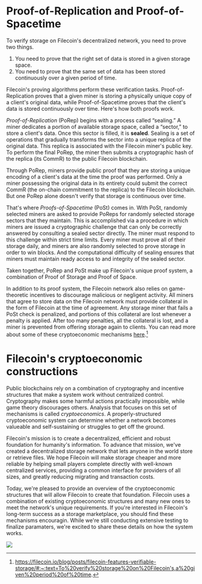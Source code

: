 
# Proof-of-Replication and Proof-of-Spacetime

To verify storage on Filecoin's decentralized network, you need to prove two things.

1. You need to prove that the right set of data is stored in a given storage space.
2. You need to prove that the same set of data has been stored continuously over a given period of time.

Filecoin's proving algorithms perform these verification tasks. Proof-of-Replication proves that a given miner is storing a physically unique copy of a client's original data, while Proof-of-Spacetime proves that the client's data is stored continuously over time. Here's how both proofs work.

_Proof-of-Replication_ (PoRep) begins with a process called “sealing.” A miner dedicates a portion of available storage space, called a “sector,” to store a client's data. Once this sector is filled, it is **sealed**. Sealing is a set of operations that gradually transforms the sector into a unique replica of the original data. This replica is associated with the Filecoin miner's public key. To perform the final PoRep, the miner then submits a cryptographic hash of the replica (its CommR) to the public Filecoin blockchain.

Through PoRep, miners provide public proof that they are storing a unique encoding of a client's data at the time the proof was performed. Only a miner possessing the original data in its entirety could submit the correct CommR (the on-chain commitment to the replica) to the Filecoin blockchain. But one PoRep alone doesn't verify that storage is continuous over time.

That's where _Proofs-of-Spacetime_ (PoSt) comes in. With PoSt, randomly selected miners are asked to provide PoReps for randomly selected storage sectors that they maintain. This is accomplished via a procedure in which miners are issued a cryptographic challenge that can only be correctly answered by consulting a sealed sector directly. The miner must respond to this challenge within strict time limits. Every miner must prove all of their storage daily, and miners are also randomly selected to prove storage in order to win blocks. And the computational difficulty of sealing ensures that miners must maintain ready access to and integrity of the sealed sector.

Taken together, PoRep and PoSt make up Filecoin's unique proof system, a combination of Proof of Storage and Proof of Space.

In addition to its proof system, the Filecoin network also relies on game-theoretic incentives to discourage malicious or negligent activity. All miners that agree to store data on the Filecoin network must provide collateral in the form of Filecoin at the time of agreement. Any storage miner that fails a PoSt check is penalized, and portions of this collateral are lost whenever a penalty is applied. After too many penalties, all the collateral is lost, and a miner is prevented from offering storage again to clients. You can read more about some of these cryptoeconomic mechanisms [here](https://filecoin.io/blog/filecoin-cryptoeconomic-constructions/).[^1]

[^1]: https://filecoin.io/blog/posts/filecoin-features-verifiable-storage/#:~:text=To%20verify%20storage%20on%20Filecoin's,a%20given%20period%20of%20time.

# Filecoin's cryptoeconomic constructions

Public blockchains rely on a combination of cryptography and incentive structures that make a system work without centralized control. Cryptography makes some harmful actions practically impossible, while game theory discourages others. Analysis that focuses on this set of mechanisms is called _cryptoeconomics_. A properly-structured cryptoeconomic system can determine whether a network becomes valueable and self-sustaining or struggles to get off the ground.

Filecoin's mission is to create a decentralized, efficient and robust foundation for humanity's information. To advance that mission, we've created a decentralized storage network that lets anyone in the world store or retrieve files. We hope Filecoin will make storage cheaper and more reliable by helping small players complete directly with well-known centralized services, providing a common interface for providers of all sizes, and greatly reducing migrating and transaction costs.

Today, we're pleased to provide an overview of the cryptoeconomic structures that will allow Filecoin to create that foundation. Filecoin uses a combination of existing cryptoeconomic structures and many new ones to meet the network's unique requirements. If you're interested in Filecoin's long-term success as a storage marketplace, you should find these mechanisms encouragin. While we're still conducting extensive testing to finalize paramaters, we're excited to share these details on how the system works.

<Image src={cryptoeconomic} />
